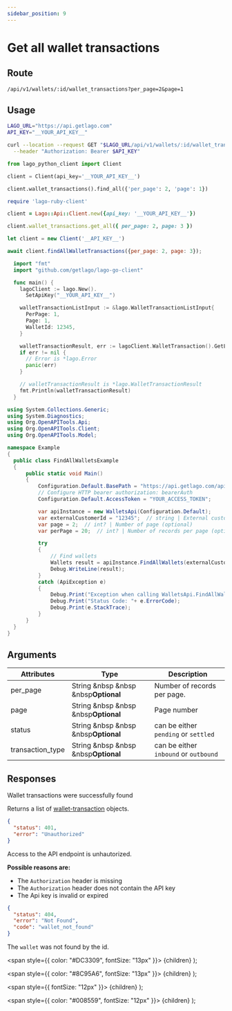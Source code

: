 ```yaml
---
sidebar_position: 9
---
```



# Get all wallet transactions

## Route

```curl title="GET"
/api/v1/wallets/:id/wallet_transactions?per_page=2&page=1
```

## Usage

<Tabs groupId="prog-language">
  <TabItem value="curl" label="Curl" default>

  ```bash
  LAGO_URL="https://api.getlago.com"
  API_KEY="__YOUR_API_KEY__"

  curl --location --request GET "$LAGO_URL/api/v1/wallets/:id/wallet_transactions?per_page=2&page=1" \
    --header "Authorization: Bearer $API_KEY"
  ```
  </TabItem>

  <TabItem value="python" label="Python">

  ```python
  from lago_python_client import Client

  client = Client(api_key='__YOUR_API_KEY__')

  client.wallet_transactions().find_all({'per_page': 2, 'page': 1})
  ```
  </TabItem>

  <TabItem value="ruby" label="Ruby">

  ```ruby
  require 'lago-ruby-client'

  client = Lago::Api::Client.new({api_key: '__YOUR_API_KEY__'})

  client.wallet_transactions.get_all({ per_page: 2, page: 3 })
  ```
  </TabItem>

  <TabItem value="javascript" label="Javascript">

  ```javascript
  let client = new Client('__API_KEY__')

  await client.findAllWalletTransactions({per_page: 2, page: 3});
  ```
  </TabItem>

  <TabItem value="go" label="Go">

  ```go
    import "fmt"
    import "github.com/getlago/lago-go-client"

    func main() {
      lagoClient := lago.New().
        SetApiKey("__YOUR_API_KEY__")

      walletTransactionListInput := &lago.WalletTransactionListInput{
        PerPage: 1,
        Page: 1,
        WalletId: 12345,
      }

      walletTransactionResult, err := lagoClient.WalletTransaction().GetList(walletTransactionListInput)
      if err != nil {
        // Error is *lago.Error
        panic(err)
      }

      // walletTransactionResult is *lago.WalletTransactionResult
      fmt.Println(walletTransactionResult)
    }
  ```

  </TabItem>

  <TabItem value="csharp" label="C#">

  ```csharp
using System.Collections.Generic;
using System.Diagnostics;
using Org.OpenAPITools.Api;
using Org.OpenAPITools.Client;
using Org.OpenAPITools.Model;

namespace Example
{
    public class FindAllWalletsExample
    {
        public static void Main()
        {
            Configuration.Default.BasePath = "https://api.getlago.com/api/v1";
            // Configure HTTP bearer authorization: bearerAuth
            Configuration.Default.AccessToken = "YOUR_ACCESS_TOKEN";

            var apiInstance = new WalletsApi(Configuration.Default);
            var externalCustomerId = "12345";  // string | External customer ID
            var page = 2;  // int? | Number of page (optional) 
            var perPage = 20;  // int? | Number of records per page (optional) 

            try
            {
                // Find wallets
                Wallets result = apiInstance.FindAllWallets(externalCustomerId, page, perPage);
                Debug.WriteLine(result);
            }
            catch (ApiException e)
            {
                Debug.Print("Exception when calling WalletsApi.FindAllWallets: " + e.Message );
                Debug.Print("Status Code: "+ e.ErrorCode);
                Debug.Print(e.StackTrace);
            }
        }
    }
}
  ```

  </TabItem>
</Tabs>

## Arguments

| Attributes | Type | Description |
|--|--|--|
| per_page | String &nbsp &nbsp &nbsp<Optional>**Optional**</Optional> | Number of records per page. |
| page | String &nbsp &nbsp &nbsp<Optional>**Optional**</Optional> | Page number |
| status | String &nbsp &nbsp &nbsp<Optional>**Optional**</Optional> | can be either `pending` or `settled` |
| transaction_type | String &nbsp &nbsp &nbsp<Optional>**Optional**</Optional> | can be either `inbound` or `outbound` |

## Responses

<Tabs>
  <TabItem value="200" label="HTTP 200" default>
  Wallet transactions were successfully found

  Returns a list of [wallet-transaction](./wallet-transaction-object) objects.
  </TabItem>

  <TabItem value="401" label="HTTP 401">

  ```json
  {
    "status": 401,
    "error": "Unauthorized"
  }
  ```

  Access to the API endpoint is unhautorized.

  **Possible reasons are:**
  * The `Authorization` header is missing
  * The `Authorization` header does not contain the API key
  * The Api key is invalid or expired


  </TabItem>

  <TabItem value="404" label="HTTP 404">

  ```json
  {
    "status": 404,
    "error": "Not Found",
    "code": "wallet_not_found"
  }
  ```

  The `wallet` was not found by the id.
  </TabItem>

</Tabs>



  <span
    style={{
      color: "#DC3309",
      fontSize: "13px"
    }}>
    {children}
  </span>
);

  <span
    style={{
      color: "#8C95A6",
      fontSize: "13px"
    }}>
    {children}
  </span>
);

  <span
    style={{
      fontSize: "12px"
    }}>
    {children}
  </span>
);

  <span
    style={{
      color: "#008559",
      fontSize: "12px"
    }}>
    {children}
  </span>
);
